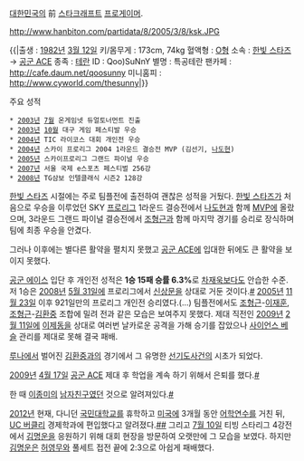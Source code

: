[[대한민국]]의 前 [[스타크래프트]] [[프로게이머]].

http://www.hanbiton.com/partidata/8/2005/3/8/ksk.JPG

{{|출생 : [[1982년]] [[3월 12일]]
키/몸무게 : 173cm, 74kg
혈액형 : [[O형]]
소속 : [[한빛 스타즈]] → [[공군 ACE]]
종족 : [[테란]]
ID : Qoo)SuNnY
별명 : 특공테란
팬카페 : http://cafe.daum.net/qoosunny
미니홈피 : http://www.cyworld.com/thesunny|}}

주요 성적

 * [[2003년]] [[7월]] 온게임넷 듀얼토너먼트 진출
 * [[2003년]] [[10월]] 대구 게임 페스티발 우승
 * [[2004년]] TIC 라이코스 대회 개인전 우승
 * [[2004년]] 스카이 프로리그 2004 1라운드 결승전 MVP (김선기, [[나도현]])
 * [[2005년]] 스카이프로리그 그랜드 파이널 우승
 * [[2007년]] 서울 국제 e스포츠 페스티벌 256강
 * [[2008년]] TG삼보 인텔클래식 시즌2 128강

[[한빛 스타즈]] 시절에는 주로 팀플전에 출전하여 괜찮은 성적을 거뒀다. [[한빛 스타즈]]가 처음으로 우승을 이루었던 SKY [[프로리그]] 1라운드 결승전에서 [[나도현]]과 함께 [[MVP]]에 올랐으며, 3라운드 그랜드 파이널 결승전에서 [[조형근]]과 함께 마지막 경기를 승리로 장식하며 팀에 최종 우승을 안겼다.

그러나 이후에는 별다른 활약을 펼치지 못했고 [[공군 ACE]]에 입대한 뒤에도 큰 활약을 보이지 못했다.
 
[[공군 에이스]] 입단 후 개인전 성적은 '''1승 15패 승률 6.3%'''로 [[차재욱]]보다도 안습한 수준. 저 1승은 [[2008년]] [[5월 31일]]에 프로리그에서 [[신상문]]을 상대로 거둔 것이다.[http://www.fomos.kr/board/board.php?mode=read&keyno=85762&db=news #] [[2005년]] [[11월 23일]] 이후 921일만의 프로리그 개인전 승리였다.(...) 팀플전에서도 [[조형근]]-[[이재훈]], [[조형근]]-[[김환중]] 조합에 밀려 전과 같은 모습은 보여주지 못했다. 제대 직전인 [[2009년]] [[2월 11일]]에 [[이제동]]을 상대로 여러번 날카로운 공격을 가해 승기를 잡았으나 [[사이언스 베슬]] 관리를 제대로 못해 결국 패배.

[[루나]]에서 벌어진 [[김환중]]과의 경기에서 그 유명한 [[선기도]]사건의 시초가 되었다.

[[2009년]] [[4월 17일]] [[공군 ACE]] 제대 후 학업을 계속 하기 위해서 은퇴를 했다.[http://esports.dailygame.co.kr/news/read.php?id=9598 #]

한 때 [[이종미]]의 [[남자친구]]였던 것으로 알려져있다.[http://www.fomos.kr/board/board.php?mode=read&keyno=95061&db=issue #]

[[2012년]] 현재, 다니던 [[국민대학교]]를 휴학하고 [[미국]]에 3개월 동안 [[어학연수]]를 거친 뒤, [[UC 버클리]] 경제학과에 편입했다고 알려졌다.[http://esports.dailygame.co.kr/news/read.php?id=63164 #][http://esports.dailygame.co.kr/news/read.php?id=63657 #] 그리고 [[7월 10일]] 티빙 스타리그 4강전에서 [[김명운]]을 응원하기 위해 대회 현장을 방문하여 오랫만에 그 모습을 보였다. 하지만 [[김명운]]은 [[허영무]]와 풀세트 접전 끝에 2:3으로 아쉽게 패배했다.
